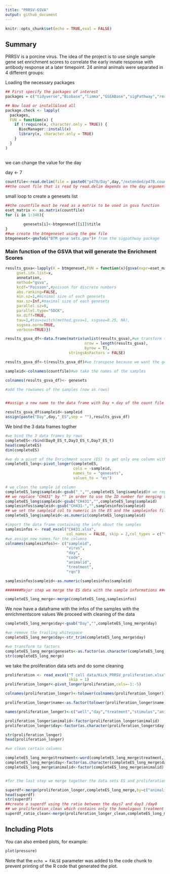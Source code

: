 ```yaml
---
title: "PRRSV-GSVA"
output: github_document
---
```

```r
knitr::opts_chunk$set(echo = TRUE,eval = FALSE)
```

## Summary

PRRSV is a porcine virus. The idea of the project is to use single sample gene set enrichment scores to correlate the early innate response with antibody response at a later timepoint. 24 animal animals were separated in 4 different groups:


Loading the necessary packages


```r
## First specify the packages of interest
packages = c("tidyverse","Biobase","limma","GSEABase","sigPathway","readxl","ggpubr")

## Now load or install&load all
package.check <- lapply(
  packages,
  FUN = function(x) {
    if (!require(x, character.only = TRUE)) {
      BiocManager::install(x)
      library(x, character.only = TRUE)
    }
  }
)

```
## 
we can change the value for the day

day <- 7

```r
countfile<-read.delim(file = paste0("p470/Day",day,"/extended/p470.counts.txt"),check.names = FALSE,row.names = 1)
##the count file that is read by read.delim depends on the day argument above
```
small loop to create a genesets list
```r
##the countfile must be read as a matrix to be used in gsva function
eset_matrix <- as.matrix(countfile)
for (i in 1:346){
        
        genesets[i]<-btmgeneset[[i]]$title
}
##we create the btmgeneset using the gmx file
btmgeneset<-gmxToG("BTM gene sets.gmx")# from the sigpathway package
```

### Main function of the GSVA that will generate the Enrichment Scores
```r
results_gsva<-lapply(X = btmgeneset,FUN = function(x){gsva(expr=eset_matrix, 
     gset.idx.list=x, 
     annotation,
     method="gsva",
     kcdf="Poisson",#poisson for discrete numbers
     abs.ranking=FALSE,
     min.sz=1,#minimal size of each genesets
     max.sz=Inf,#maximal size of each genesets
     parallel.sz=0,
     parallel.type="SOCK",
     mx.diff=TRUE,
     tau=1,#tau=switch(method,gsva=1, ssgsea=0.25, NA),
     ssgsea.norm=TRUE,
     verbose=TRUE)})


```

```r
results_gsva_df<-data.frame(matrix(unlist(results_gsva),#we transform the list in a dataframe
                                   nrow = length(results_gsva),
                                   byrow = T),
                            stringsAsFactors = FALSE)

results_gsva_df<-t(results_gsva_df)#we transpose because we want the genesets as col and samples as rows

sampleid<-colnames(countfile)#we take the names of the samples

colnames(results_gsva_df)<- genesets

#add the rownames of the samples (now as rows)


##assign a new name to the data frame with Day + day of the count file + _ES (enrichment score)
```

```r
results_gsva_df$sampleid<-sampleid
assign(paste("Day",day,"_ES",sep = ""),results_gsva_df)
```

We bind the 3 data frames togther
```r
#we bind the 3 data frames by rows
completeES<-rbind(Day0_ES_t,Day3_ES_t,Day7_ES_t)
head(completeES)
dim(completeES)
```

```r
#we do a pivot of the Enrichment score (ES) to get only one column with our ES
completeES_long<-pivot_longer(completeES,
                              cols = -sampleid,
                              names_to = "genesets",
                              values_to = "es")

# we clean the sample id column
completeES_long$sampleid<-gsub("_","",completeES_long$sampleid)# we replace the "_" by ""
## we replace "CH431" by "" in order to use the ID number for merging the data set
completeES_long$sampleid<-gsub("CH431","",completeES_long$sampleid)
samplesinfos$sampleid<-gsub("CH431-","",samplesinfos$sampleid)
## we set the sampleid col to numeric in the ES and the sampleinfos file
completeES_long$sampleid<-as.numeric(completeES_long$sampleid)
```

```r
#import the data frame containing the info about the samples
samplesinfos <- read_excel("CH431.xlsx", 
                           col_names = FALSE, skip = 2,col_types = c("text"))
#we assign new names for the columns
colnames(samplesinfos)<- c("sampleid",
                           "virus",
                           "day",
                           "code",
                           "animalid",
                           "treatment",
                           "rqn")

samplesinfos$sampleid<-as.numeric(samplesinfos$sampleid)

#######Major step we merge the ES data with the sample informations ####

completeES_long_merge<-merge(completeES_long,samplesinfos)
```

We now have a dataframe with the infos of the samples with the enrichmentscore values
We proceed with cleaning of the data 

```r

completeES_long_merge$day<-gsub("Day","",completeES_long_merge$day)

#we remove the trailing whitespace
completeES_long_merge$day<-str_trim(completeES_long_merge$day)

#we transform to factors
completeES_long_merge$genesets<-as.factor(as.character(completeES_long_merge$genesets))
str(completeES_long_merge)
```

we take the proliferation data sets and do some cleaning
```r

proliferation <- read_excel("T cell data/Kick_PRRSV_proliferation.xlsx", 
                            skip = 1)
proliferation_longer<-pivot_longer(proliferation,cols=-1:-5)

colnames(proliferation_longer)<-tolower(colnames(proliferation_longer))

proliferation_longer$name<-as.factor(tolower(proliferation_longer$name))

names(proliferation_longer)<-c("well","day","treatment","stimulus","animalid","name","value" )

proliferation_longer$animalid<-factor(proliferation_longer$animalid)
proliferation_longer$day<-factor(as.character(proliferation_longer$day))

str(proliferation_longer)
head(proliferation_longer)
```

```r
#we clean certain columns 

completeES_long_merge$treatment<-word(completeES_long_merge$treatment,1)#we extract the treatment value in a simpler form now ("MLV","MOCK"...)
completeES_long_merge$day<-factor(as.character(completeES_long_merge$day))
completeES_long_merge$animalid<-factor(completeES_long_merge$animalid)


#for the last step we merge together the data sets ES and proliferation data in 1 super data frame called superdf

superdf<-merge(proliferation_longer,completeES_long_merge,by=c("animalid","treatment"),all = TRUE)
head(superdf)
str(superdf)
##create a superdf using the ratio between the days7 and day3 /day0
## we proliferation_clean which contains only the homologous treatment MOCK MOCK HP HP etc
superdf_ratio_clean<-merge(proliferation_longer_clean,completeES_long_merge_ratio,by=c("animalid"),all = TRUE)
```

## Including Plots

You can also embed plots, for example:

```r
plot(pressure)
```

Note that the `echo = FALSE` parameter was added to the code chunk to prevent printing of the R code that generated the plot.
